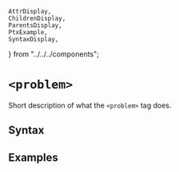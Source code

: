     AttrDisplay,
    ChildrenDisplay,
    ParentsDisplay,
    PtxExample,
    SyntaxDisplay,
} from "../../../components";

# `<problem>`

Short description of what the `<problem>` tag does.

## Syntax

<SyntaxDisplay name="problem" />

## Examples

    